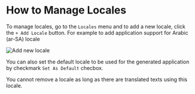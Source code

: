 
# How to Manage Locales

To manage locales, go to the `Locales` menu and to add a new locale, click the `+ Add Locale` button. For example to add application support for Arabic (ar-SA) locale

![Add new locale](/add-new-locale.png)

You can also set the default locale to be used for the generated application by checkmark `Set As Default` checbox.

<Callout type="info" emoji="ℹ️">
You cannot remove a locale as long as there are translated texts using this locale.
</Callout>
